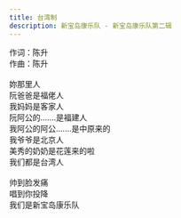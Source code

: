 ```yaml
---
title: 台湾制
description: 新宝岛康乐队 - 新宝岛康乐队第二辑
---
```


作词：陈升<br />作曲：陈升<br /><br />妳那里人<br />阮爸爸是福佬人<br />我妈妈是客家人<br />阮阿公的.......是福建人<br />我阿公的阿公.......是中原来的<br />我爷爷是北京人<br />美秀的奶奶是花莲来的啦<br />我们都是台湾人<br /><br />帅到脸发痛<br />唱到你投降<br />我们是新宝岛康乐队